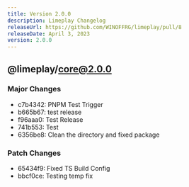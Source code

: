 ```yaml
---
title: Version 2.0.0
description: Limeplay Changelog
releaseUrl: https://github.com/WINOFFRG/limeplay/pull/8
releaseDate: April 3, 2023
version: 2.0.0
---
```




## @limeplay/core@2.0.0

### Major Changes

-   c7b4342: PNPM Test Trigger
-   b665b67: test release
-   f96aaa0: Test Release
-   741b553: Test
-   6356be8: Clean the directory and fixed package

### Patch Changes

-   65434f9: Fixed TS Build Config
-   bbcf0ce: Testing temp fix
